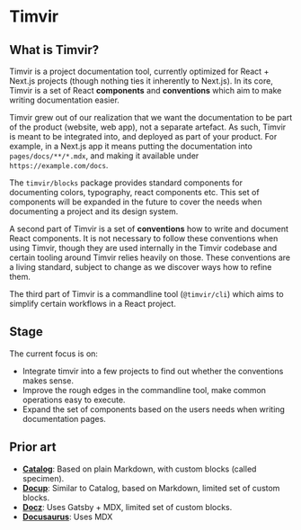 
# Timvir

## What is Timvir?

Timvir is a project documentation tool, currently optimized for React + Next.js projects (though nothing ties it inherently to Next.js). In its core, Timvir is a set of React
**components** and **conventions** which aim to make writing documentation easier.

Timvir grew out of our realization that we want the documentation to be part of the product (website, web app), not a separate artefact.
As such, Timvir is meant to be integrated into, and deployed as part of your product. For example, in a Next.js app it means putting the
documentation into `pages/docs/**/*.mdx`, and making it available under `https://example.com/docs`.

The `timvir/blocks` package provides standard components for documenting colors, typography, react components etc. This set of components
will be expanded in the future to cover the needs when documenting a project and its design system.

A second part of Timvir is a set of **conventions** how to write and document React components. It is not necessary to follow these conventions
when using Timvir, though they are used internally in the Timvir codebase and certain tooling around Timvir relies heavily on those.
These conventions are a living standard, subject to change as we discover ways how to refine them.

The third part of Timvir is a commandline tool (`@timvir/cli`) which aims to simplify certain workflows in a React project.

## Stage

The current focus is on:

- Integrate timvir into a few projects to find out whether the conventions makes sense.
- Improve the rough edges in the commandline tool, make common operations easy to execute.
- Expand the set of components based on the users needs when writing documentation pages.

## Prior art

 - **[Catalog](https://catalog.style)**: Based on plain Markdown, with custom blocks (called specimen).
 - **[Docup](https://docup.now.sh/)**: Similar to Catalog, based on Markdown, limited set of custom blocks.
 - **[Docz](https://www.docz.site/)**: Uses Gatsby + MDX, limited set of custom blocks.
 - **[Docusaurus](https://docusaurus.io/)**: Uses MDX
